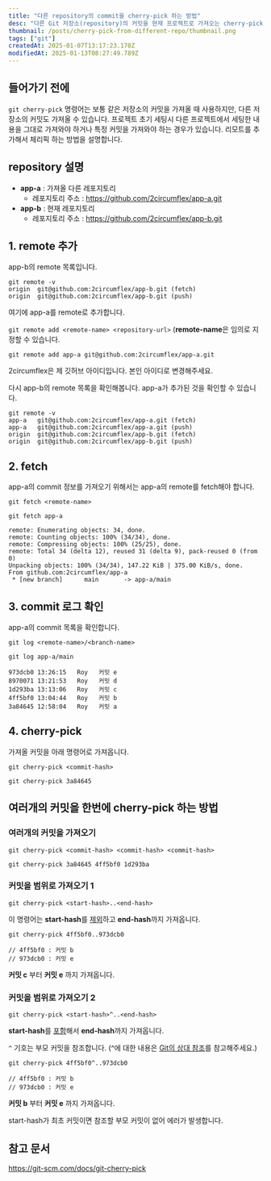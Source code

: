 ```yaml
---
title: "다른 repository의 commit을 cherry-pick 하는 방법"
desc: "다른 Git 저장소(repository)의 커밋을 현재 프로젝트로 가져오는 cherry-pick 방법을 설명합니다."
thumbnail: /posts/cherry-pick-from-different-repo/thumbnail.png
tags: ["git"]
createdAt: 2025-01-07T13:17:23.170Z
modifiedAt: 2025-01-13T08:27:49.789Z
---
```


## 들어가기 전에

`git cherry-pick` 명령어는 보통 같은 저장소의 커밋을 가져올 때 사용하지만, 다른 저장소의 커밋도 가져올 수 있습니다.
프로젝트 초기 세팅시 다른 프로젝트에서 세팅한 내용을 그대로 가져와야 하거나 특정 커밋을 가져와야 하는 경우가 있습니다. 리모트를 추가해서 체리픽 하는 방법을 설명합니다.

## repository 설명

- **app-a** : 가져올 다른 레포지토리
  - 레포지토리 주소 : https://github.com/2circumflex/app-a.git
- **app-b** : 현재 레포지토리
  - 레포지토리 주소 : https://github.com/2circumflex/app-b.git

## 1. remote 추가

app-b의 remote 목록입니다.

```shell {1}
git remote -v
origin	git@github.com:2circumflex/app-b.git (fetch)
origin	git@github.com:2circumflex/app-b.git (push)
```

여기에 app-a를 remote로 추가합니다.

`git remote add <remote-name> <repository-url>`
(**remote-name**은 임의로 지정할 수 있습니다.

```shell
git remote add app-a git@github.com:2circumflex/app-a.git
```

<Callout type="info">
  2circumflex은 제 깃허브 아이디입니다. 본인 아이디로 변경해주세요.
</Callout>

다시 app-b의 remote 목록을 확인해봅니다.
app-a가 추가된 것을 확인할 수 있습니다.

```shell {2,3}
git remote -v
app-a	git@github.com:2circumflex/app-a.git (fetch)
app-a	git@github.com:2circumflex/app-a.git (push)
origin	git@github.com:2circumflex/app-b.git (fetch)
origin	git@github.com:2circumflex/app-b.git (push)
```

## 2. fetch

app-a의 commit 정보를 가져오기 위해서는 app-a의 remote를 fetch해야 합니다.

`git fetch <remote-name>`

```shell {1}
git fetch app-a

remote: Enumerating objects: 34, done.
remote: Counting objects: 100% (34/34), done.
remote: Compressing objects: 100% (25/25), done.
remote: Total 34 (delta 12), reused 31 (delta 9), pack-reused 0 (from 0)
Unpacking objects: 100% (34/34), 147.22 KiB | 375.00 KiB/s, done.
From github.com:2circumflex/app-a
 * [new branch]      main       -> app-a/main
```

## 3. commit 로그 확인

app-a의 commit 목록을 확인합니다.

`git log <remote-name>/<branch-name>`

```shell {1}
git log app-a/main

973dcb0 13:26:15   Roy   커밋 e
8970071 13:21:53   Roy   커밋 d
1d293ba 13:13:06   Roy   커밋 c
4ff5bf0 13:04:44   Roy   커밋 b
3a84645 12:58:04   Roy   커밋 a
```

## 4. cherry-pick

가져올 커밋을 아래 명령어로 가져옵니다.

`git cherry-pick <commit-hash>`

```shell
git cherry-pick 3a84645
```

## 여러개의 커밋을 한번에 cherry-pick 하는 방법

### 여러개의 커밋을 가져오기

`git cherry-pick <commit-hash> <commit-hash> <commit-hash>`

```shell
git cherry-pick 3a84645 4ff5bf0 1d293ba
```

### 커밋을 범위로 가져오기 1

`git cherry-pick <start-hash>..<end-hash>`

이 명령어는 **start-hash**를 <u>제외</u>하고 **end-hash**까지 가져옵니다.

```shell {1}
git cherry-pick 4ff5bf0..973dcb0

// 4ff5bf0 : 커밋 b
// 973dcb0 : 커밋 e
```

**커밋 c** 부터 **커밋 e** 까지 가져옵니다.

### 커밋을 범위로 가져오기 2

`git cherry-pick <start-hash>^..<end-hash>`

**start-hash**를 <u>포함</u>해서 **end-hash**까지 가져옵니다.

`^` 기호는 부모 커밋을 참조합니다.
(^에 대한 내용은 [Git의 상대 참조](/posts/git-relative-ref)를 참고해주세요.)

```shell {1}
git cherry-pick 4ff5bf0^..973dcb0

// 4ff5bf0 : 커밋 b
// 973dcb0 : 커밋 e
```

**커밋 b** 부터 **커밋 e** 까지 가져옵니다.

<Callout type="danger">
  start-hash가 최초 커밋이면 참조할 부모 커밋이 없어 에러가 발생합니다.
</Callout>

## 참고 문서

https://git-scm.com/docs/git-cherry-pick
